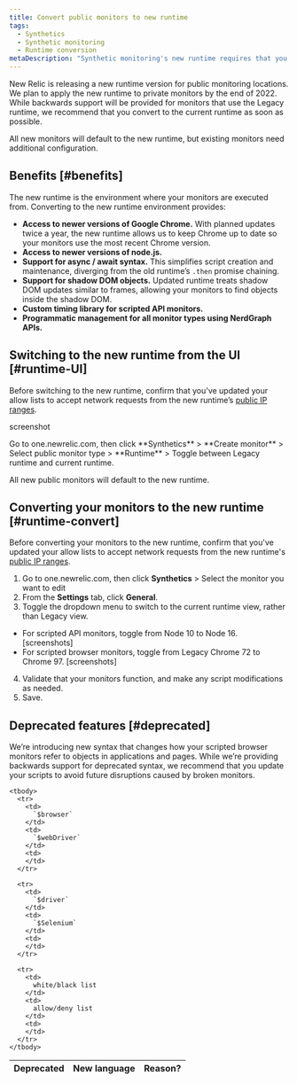 ```yaml
---
title: Convert public monitors to new runtime
tags:
  - Synthetics
  - Synthetic monitoring
  - Runtime conversion
metaDescription: "Synthetic monitoring's new runtime requires that you make some changes to your already existing monitors."
---
```


New Relic is releasing a new runtime version for public monitoring locations. We plan to apply the new runtime to private monitors by the end of 2022. While backwards support will be provided for monitors that use the Legacy runtime, we recommend that you convert to the current runtime as soon as possible. 

All new monitors will default to the new runtime, but existing monitors need additional configuration.

## Benefits [#benefits]

The new runtime is the environment where your monitors are executed from. Converting to the new runtime environment provides: 

- **Access to newer versions of Google Chrome.** With planned updates twice a year, the new runtime allows us to keep Chrome up to date so your monitors use the most recent Chrome version.   
- **Access to newer versions of node.js.** 
- **Support for async / await syntax.** This simplifies script creation and maintenance, diverging from the old runtime’s `.then` promise chaining.
- **Support for shadow DOM objects.** Updated runtime treats shadow DOM updates similar to frames, allowing your monitors to find objects inside the shadow DOM.
- **Custom timing library for scripted API monitors.** 
- **Programmatic management for all monitor types using NerdGraph APIs.**

## Switching to the new runtime from the UI [#runtime-UI]

Before switching to the new runtime, confirm that you've updated your allow lists to accept network requests from the new runtime’s [public IP ranges](/docs/synthetics/synthetic-monitoring/administration/new-synthetic-public-minion-ips).

screenshot
<figcaption>
  Go to one.newrelic.com, then click **Synthetics** > **Create monitor** > Select public monitor type > **Runtime** > Toggle between Legacy runtime and current runtime. 
</figcaption>

All new public monitors will default to the new runtime. 

## Converting your monitors to the new runtime [#runtime-convert]

Before converting your monitors to the new runtime, confirm that you've updated your allow lists to accept network requests from the new runtime's [public IP ranges](/docs/synthetics/synthetic-monitoring/administration/new-synthetic-public-minion-ips). 

1. Go to one.newrelic.com, then click **Synthetics** > Select the monitor you want to edit 
2. From the **Settings** tab, click **General**. 
3. Toggle the dropdown menu to switch to the current runtime view, rather than Legacy view. 
  - For scripted API monitors, toggle from Node 10 to Node 16. [screenshots] 
  - For scripted browser monitors, toggle from Legacy Chrome 72 to Chrome 97. [screenshots]
4. Validate that your monitors function, and make any script modifications as needed. 
5. Save.

## Deprecated features [#deprecated]

We’re introducing new syntax that changes how your scripted browser monitors refer to objects in applications and pages. While we’re providing backwards support for deprecated syntax, we recommend that you update your scripts to avoid future disruptions caused by broken monitors. 

<table>
  <thead>
    <tr>
      <th style={{ width: "200px" }}>
        Deprecated
      </th>
      <th>
        New language
      </th>
      <th>
        Reason?
      </th>
    </tr>
  </thead>

    <tbody>
      <tr>
        <td>
          `$browser`
        </td>
        <td>
          `$webDriver`
        </td>
        <td>
        </td>
      </tr>
      
      <tr>
        <td>
          `$driver`
        </td> 
        <td>
          `$Selenium`
        </td>
        <td>
        </td>
      </tr>

      <tr>
        <td>
          white/black list
        </td> 
        <td>
          allow/deny list
        </td>
        <td>
        </td>
      </tr>
    </tbody>
</table>
